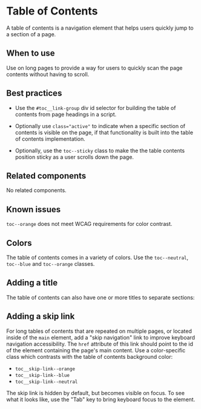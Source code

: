 
<Meta of={stories} />

# Table of Contents

A table of contents is a navigation element that helps users quickly jump to a
section of a page.

## When to use

Use on long pages to provide a way for users to quickly scan the page contents
without having to scroll.

## Best practices

- Use the `#toc__link-group` div id selector for building the table of contents from
page headings in a script.

- Optionally use `class="active"` to indicate when a specific section of contents is
visible on the page, if that functionality is built into the table of contents
implementation.
- Optionally, use the `toc--sticky` class to make the the table contents position
sticky as a user scrolls down the page.

## Related components

No related components.

## Known issues

`toc--orange` does not meet WCAG requirements for color contrast.

## Colors
The table of contents comes in a variety of colors. Use the `toc--neutral`,
`toc--blue` and `toc--orange` classes.

<Story of={stories.neutral} />

<Story of={stories.blue} />

<Story of={stories.orange} />

## Adding a title

The table of contents can also have one or more titles to separate sections:

<Story of={stories.withTitle} />

## Adding a skip link

For long tables of contents that are repeated on multiple pages, or located inside of 
the `main` element, add a "skip navigation" link to improve keyboard navigation 
accessibility. The `href` attribute of this link should point to the id of the element
containing the page's main content. Use a color-specific class which contrasts with
the table of contents background color:
- `toc__skip-link--orange`
- `toc__skip-link--blue`
- `toc__skip-link--neutral`

The skip link is hidden by default, but becomes visible on focus. To see what it looks like, 
use the "Tab" key to bring keyboard focus to the element.

<Story of={stories.skipNavigation} />